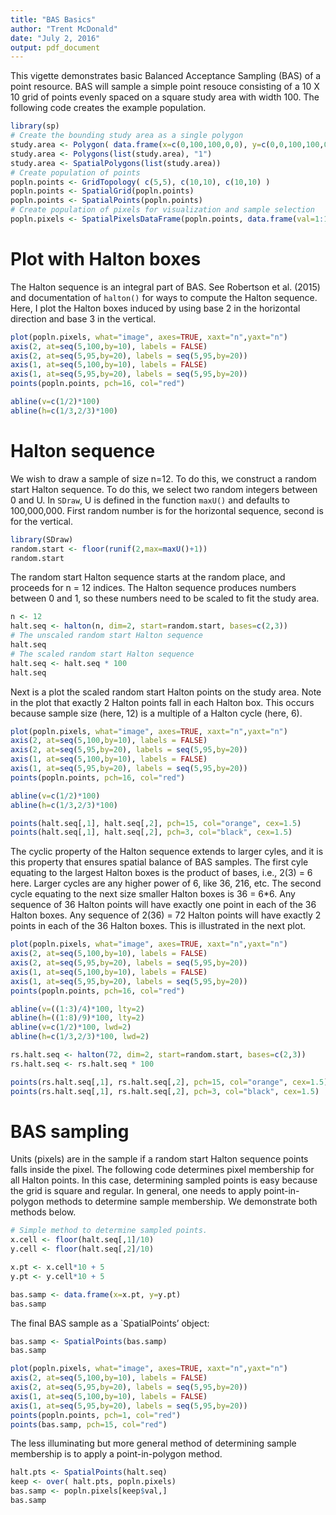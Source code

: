 ```yaml
---
title: "BAS Basics"
author: "Trent McDonald"
date: "July 2, 2016"
output: pdf_document
---
```

This vigette demonstrates basic Balanced Acceptance Sampling (BAS) of a point resource.
BAS will sample a simple point resouce consisting of a 10 X 10 grid of points evenly spaced on a square study area with width 100. The following code creates the example population.  

```r
library(sp)
# Create the bounding study area as a single polygon 
study.area <- Polygon( data.frame(x=c(0,100,100,0,0), y=c(0,0,100,100,0)) )
study.area <- Polygons(list(study.area), "1")
study.area <- SpatialPolygons(list(study.area))
# Create population of points
popln.points <- GridTopology( c(5,5), c(10,10), c(10,10) )
popln.points <- SpatialGrid(popln.points)
popln.points <- SpatialPoints(popln.points)
# Create population of pixels for visualization and sample selection
popln.pixels <- SpatialPixelsDataFrame(popln.points, data.frame(val=1:100))
```

# Plot with Halton boxes

The Halton sequence is an integral part of BAS. See Robertson et al. (2015) and documentation of `halton()` for ways to compute the Halton sequence.  Here, I plot the Halton boxes induced by using base 2 in the horizontal direction and base 3 in the vertical. 

```r
plot(popln.pixels, what="image", axes=TRUE, xaxt="n",yaxt="n")
axis(2, at=seq(5,100,by=10), labels = FALSE)
axis(2, at=seq(5,95,by=20), labels = seq(5,95,by=20))
axis(1, at=seq(5,100,by=10), labels = FALSE)
axis(1, at=seq(5,95,by=20), labels = seq(5,95,by=20))
points(popln.points, pch=16, col="red")

abline(v=c(1/2)*100)
abline(h=c(1/3,2/3)*100)
```

# Halton sequence

We wish to draw a sample of size n=12.  To do this, we construct a random start Halton sequence. To do this, we select two random integers between 0 and U.  In `SDraw`, U is defined in the function `maxU()` and defaults to 100,000,000.  First random number is for the horizontal 
sequence, second is for the vertical.

```r
library(SDraw)
random.start <- floor(runif(2,max=maxU()+1))
random.start
```

The random start Halton sequence starts at the random place, and proceeds for n = 12 indices. The Halton sequence 
produces numbers between 0 and 1, so these numbers need to be scaled to fit the study area.

```r
n <- 12
halt.seq <- halton(n, dim=2, start=random.start, bases=c(2,3))
# The unscaled random start Halton sequence
halt.seq
# The scaled random start Halton sequence
halt.seq <- halt.seq * 100
halt.seq
```

Next is a plot the scaled random start Halton points on the study area. Note in the plot that exactly 2 Halton points fall in each Halton box.  This occurs because sample size (here, 12) is a multiple of a Halton cycle (here, 6).  

```r
plot(popln.pixels, what="image", axes=TRUE, xaxt="n",yaxt="n")
axis(2, at=seq(5,100,by=10), labels = FALSE)
axis(2, at=seq(5,95,by=20), labels = seq(5,95,by=20))
axis(1, at=seq(5,100,by=10), labels = FALSE)
axis(1, at=seq(5,95,by=20), labels = seq(5,95,by=20))
points(popln.points, pch=16, col="red")

abline(v=c(1/2)*100)
abline(h=c(1/3,2/3)*100)

points(halt.seq[,1], halt.seq[,2], pch=15, col="orange", cex=1.5)
points(halt.seq[,1], halt.seq[,2], pch=3, col="black", cex=1.5)
```



The cyclic property of the Halton sequence extends to larger cyles, and it is this property that ensures spatial balance of BAS samples.  The first cyle equating to the largest Halton boxes is the product of bases, i.e., 2(3) = 6 here.  Larger cycles are any higher power of 6, like 36, 216, etc.  The second cycle equating to the next size smaller Halton boxes is 36 = 6*6.  Any sequence of 36 Halton points will have exactly one point in each of the 36 Halton boxes. Any sequence of 2(36) = 72 Halton points will have exactly 2 points in each of the 36 Halton boxes.  This is illustrated in the next plot.    

```r
plot(popln.pixels, what="image", axes=TRUE, xaxt="n",yaxt="n")
axis(2, at=seq(5,100,by=10), labels = FALSE)
axis(2, at=seq(5,95,by=20), labels = seq(5,95,by=20))
axis(1, at=seq(5,100,by=10), labels = FALSE)
axis(1, at=seq(5,95,by=20), labels = seq(5,95,by=20))
points(popln.points, pch=16, col="red")

abline(v=((1:3)/4)*100, lty=2)
abline(h=((1:8)/9)*100, lty=2)
abline(v=c(1/2)*100, lwd=2)
abline(h=c(1/3,2/3)*100, lwd=2)

rs.halt.seq <- halton(72, dim=2, start=random.start, bases=c(2,3))
rs.halt.seq <- rs.halt.seq * 100

points(rs.halt.seq[,1], rs.halt.seq[,2], pch=15, col="orange", cex=1.5)
points(rs.halt.seq[,1], rs.halt.seq[,2], pch=3, col="black", cex=1.5)
```



# BAS sampling

Units (pixels) are in the sample if a random start Halton sequence points falls inside the pixel. The following code determines pixel membership for all Halton points.  In this case, determining sampled points is easy because the grid is square and regular.  In general, one needs to apply point-in-polygon methods to determine sample membership.  We demonstrate both methods below. 


```r
# Simple method to determine sampled points.  
x.cell <- floor(halt.seq[,1]/10)
y.cell <- floor(halt.seq[,2]/10)

x.pt <- x.cell*10 + 5
y.pt <- y.cell*10 + 5

bas.samp <- data.frame(x=x.pt, y=y.pt)
bas.samp
```

The final BAS sample as a `SpatialPoints' object: 

```r
bas.samp <- SpatialPoints(bas.samp)
bas.samp
```

```r
plot(popln.pixels, what="image", axes=TRUE, xaxt="n",yaxt="n")
axis(2, at=seq(5,100,by=10), labels = FALSE)
axis(2, at=seq(5,95,by=20), labels = seq(5,95,by=20))
axis(1, at=seq(5,100,by=10), labels = FALSE)
axis(1, at=seq(5,95,by=20), labels = seq(5,95,by=20))
points(popln.points, pch=1, col="red")
points(bas.samp, pch=15, col="red")
```


The less illuminating but more general method of determining sample membership is to apply a point-in-polygon method.

```r
halt.pts <- SpatialPoints(halt.seq)
keep <- over( halt.pts, popln.pixels)
bas.samp <- popln.pixels[keep$val,]
bas.samp
```